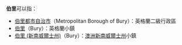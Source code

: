 '''伯里'''可以指：
*[[伯里都市自治市|伯里都市自治市]]（Metropolitan Borough of Bury）：英格蘭二級行政區
*[[伯里|伯里]]（Bury）：英格蘭小鎮
*[[伯里_(新南威爾士州)|伯里 (新南威爾士州)]]（Bury）：[[澳洲|澳洲]][[新南威爾士州|新南威爾士州]]小鎮

{{disambig|B|Cat=二字译名消歧义}}